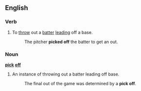==English==

===Verb===
{{en-verb|picks off|picking off|picked off}}

# To [[throw]] out a [[batter]] [[leading]] off a base.
#: The pitcher '''picked off'''  the batter to get an out.

===Noun===
'''[[pick]] [[off]]'''

# An instance of throwing out a batter leading off base.
#: The final out of the game was determined by a '''pick off'''.